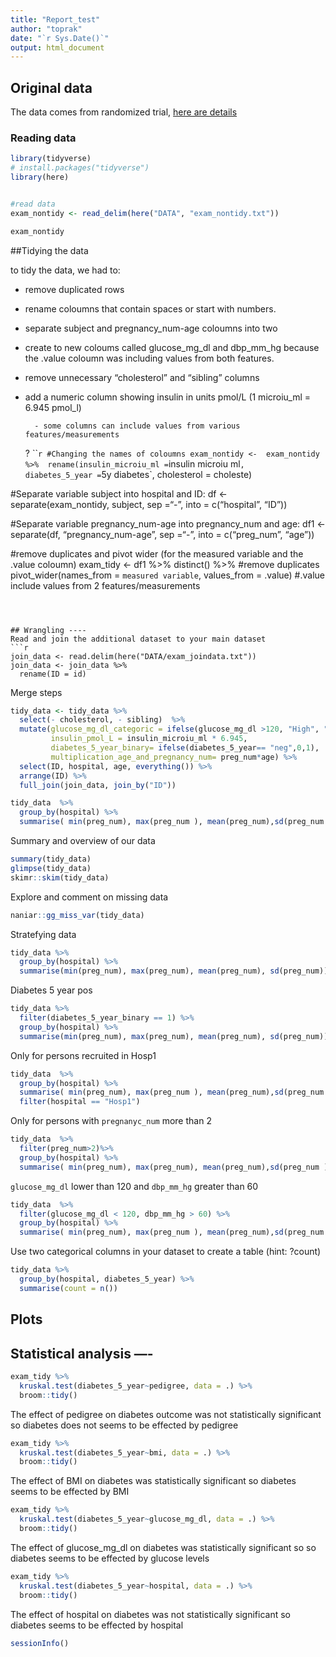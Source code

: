 ```yaml
---
title: "Report_test"
author: "toprak"
date: "`r Sys.Date()`"
output: html_document
---
```



## Original data

The data comes from randomized trial,
[here are details](https://github.com/toprakd/group5/blob/main/DATA/codebook_updated)


### Reading data 
```r
library(tidyverse)
# install.packages("tidyverse")
library(here)


#read data
exam_nontidy <- read_delim(here("DATA", "exam_nontidy.txt"))
```



```r
exam_nontidy
```

##Tidying the data

to tidy the data, we had to:

- remove duplicated rows
- rename coloumns that contain spaces or start with numbers.
- separate subject and pregnancy_num-age coloumns into two
- create to new coloums called glucose_mg_dl and dbp_mm_hg because the .value coloumn was including values from both features.
- remove unnecessary "cholesterol" and "sibling" columns 
- add a numeric column showing insulin in units pmol/L (1 microiu_ml = 6.945 pmol_l)
    

        - some columns can include values from various features/measurements
?
```r



#Changing the names of coloumns
exam_nontidy <- 
  exam_nontidy %>% 
  rename(insulin_microiu_ml = `insulin microiu ml`,
         diabetes_5_year = `5y diabetes`,
         cholesterol = choleste)


#Separate variable subject into hospital and ID:
df <- separate(exam_nontidy, subject, sep ="-",
               into = c("hospital", "ID"))


#Separate variable pregnancy_num-age into pregnancy_num and age:
df1 <- separate(df, "pregnancy_num-age", sep ="-",
                into = c("preg_num", "age"))


#remove duplicates and pivot wider (for the measured variable and the .value coloumn)
exam_tidy <- df1 %>%
  distinct() %>%   #remove duplicates 
  pivot_wider(names_from = `measured variable`, 
              values_from = .value) #.value include values from 2 features/measurements

```



## Wrangling ----
Read and join the additional dataset to your main dataset 
```r
join_data <- read.delim(here("DATA/exam_joindata.txt"))
join_data <- join_data %>%
  rename(ID = id)
```
Merge steps
```r
tidy_data <- tidy_data %>% 
  select(- cholesterol, - sibling)  %>% 
  mutate(glucose_mg_dl_categoric = ifelse(glucose_mg_dl >120, "High", "Low"),
         insulin_pmol_L = insulin_microiu_ml * 6.945,
         diabetes_5_year_binary= ifelse(diabetes_5_year== "neg",0,1),
         multiplication_age_and_pregnancy_num= preg_num*age) %>% 
  select(ID, hospital, age, everything()) %>% 
  arrange(ID) %>%
  full_join(join_data, join_by("ID")) 

tidy_data  %>% 
  group_by(hospital) %>% 
  summarise( min(preg_num), max(preg_num ), mean(preg_num),sd(preg_num ))

```

Summary and overview of our data 
```r
summary(tidy_data) 
glimpse(tidy_data)
skimr::skim(tidy_data)
```

Explore and comment on missing data 
```r
naniar::gg_miss_var(tidy_data)
```

Stratefying data 
```r
tidy_data %>%
  group_by(hospital) %>%
  summarise(min(preg_num), max(preg_num), mean(preg_num), sd(preg_num))
```

Diabetes 5 year pos 
```r
tidy_data %>%
  filter(diabetes_5_year_binary == 1) %>%
  group_by(hospital) %>%
  summarise(min(preg_num), max(preg_num), mean(preg_num), sd(preg_num))
```

Only for persons recruited in Hosp1 
```r
tidy_data  %>% 
  group_by(hospital) %>% 
  summarise( min(preg_num), max(preg_num ), mean(preg_num),sd(preg_num )) %>%
  filter(hospital == "Hosp1")
```

Only for persons with `pregnanyc_num` more than 2 
```r
tidy_data  %>% 
  filter(preg_num>2)%>% 
  group_by(hospital) %>% 
  summarise( min(preg_num), max(preg_num), mean(preg_num),sd(preg_num ))
```

`glucose_mg_dl` lower than 120 and `dbp_mm_hg` greater than 60
```r
tidy_data  %>% 
  filter(glucose_mg_dl < 120, dbp_mm_hg > 60) %>% 
  group_by(hospital) %>% 
  summarise( min(preg_num), max(preg_num ), mean(preg_num),sd(preg_num ))
```

Use two categorical columns in your dataset to create a table (hint: ?count)
```r
tidy_data %>%
  group_by(hospital, diabetes_5_year) %>%
  summarise(count = n())
```


## Plots


## Statistical analysis ----
```r
exam_tidy %>% 
  kruskal.test(diabetes_5_year~pedigree, data = .) %>%
  broom::tidy()
```
The effect of pedigree on diabetes outcome was not statistically significant so diabetes does not seems to be effected by pedigree  

```r
exam_tidy %>% 
  kruskal.test(diabetes_5_year~bmi, data = .) %>%
  broom::tidy()
```
The effect of BMI on diabetes was statistically significant so diabetes seems to be effected by BMI

```r
exam_tidy %>% 
  kruskal.test(diabetes_5_year~glucose_mg_dl, data = .) %>%
  broom::tidy()
```
The effect of glucose_mg_dl on diabetes was statistically significant so so diabetes seems to be effected by glucose levels 

```r
exam_tidy %>% 
  kruskal.test(diabetes_5_year~hospital, data = .) %>%
  broom::tidy()
```
The effect of hospital on diabetes was not statistically significant so diabetes seems to be effected by hospital


```r
sessionInfo()
```





